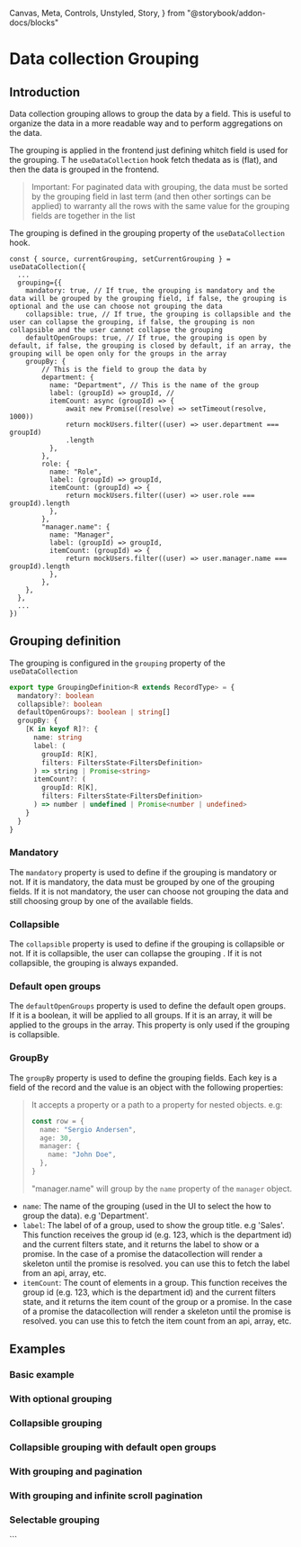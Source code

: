   Canvas,
  Meta,
  Controls,
  Unstyled,
  Story,
} from "@storybook/addon-docs/blocks"


<Meta title="Data collection/Grouping" />

# Data collection Grouping

## Introduction

Data collection grouping allows to group the data by a field. This is useful to
organize the data in a more readable way and to perform aggregations on the
data.

The grouping is applied in the frontend just defining whitch field is used for
the grouping. T he `useDataCollection` hook fetch thedata as is (flat), and then
the data is grouped in the frontend.

> Important: For paginated data with grouping, the data must be sorted by the
> grouping field in last term (and then other sortings can be applied) to
> warranty all the rows with the same value for the grouping fields are together
> in the list

The grouping is defined in the grouping property of the `useDataCollection`
hook.

```tsx
const { source, currentGrouping, setCurrentGrouping } = useDataCollection({
  ...
  grouping={{
    mandatory: true, // If true, the grouping is mandatory and the data will be grouped by the grouping field, if false, the grouping is optional and the use can choose not grouping the data
    collapsible: true, // If true, the grouping is collapsible and the user can collapse the grouping, if false, the grouping is non collapsible and the user cannot collapse the grouping
    defaultOpenGroups: true, // If true, the grouping is open by default, if false, the grouping is closed by default, if an array, the grouping will be open only for the groups in the array
    groupBy: {
        // This is the field to group the data by
        department: {
          name: "Department", // This is the name of the group
          label: (groupId) => groupId, //
          itemCount: async (groupId) => {
              await new Promise((resolve) => setTimeout(resolve, 1000))
              return mockUsers.filter((user) => user.department === groupId)
              .length
          },
        },
        role: {
          name: "Role",
          label: (groupId) => groupId,
          itemCount: (groupId) => {
              return mockUsers.filter((user) => user.role === groupId).length
          },
        },
        "manager.name": {
          name: "Manager",
          label: (groupId) => groupId,
          itemCount: (groupId) => {
              return mockUsers.filter((user) => user.manager.name === groupId).length
          },
        },
    },
  },
  ...
})
```

## Grouping definition

The grouping is configured in the `grouping` property of the `useDataCollection`

```ts
export type GroupingDefinition<R extends RecordType> = {
  mandatory?: boolean
  collapsible?: boolean
  defaultOpenGroups?: boolean | string[]
  groupBy: {
    [K in keyof R]?: {
      name: string
      label: (
        groupId: R[K],
        filters: FiltersState<FiltersDefinition>
      ) => string | Promise<string>
      itemCount?: (
        groupId: R[K],
        filters: FiltersState<FiltersDefinition>
      ) => number | undefined | Promise<number | undefined>
    }
  }
}
```

### Mandatory

The `mandatory` property is used to define if the grouping is mandatory or not.
If it is mandatory, the data must be grouped by one of the grouping fields. If
it is not mandatory, the user can choose not grouping the data and still
choosing group by one of the available fields.

### Collapsible

The `collapsible` property is used to define if the grouping is collapsible or
not. If it is collapsible, the user can collapse the grouping . If it is not
collapsible, the grouping is always expanded.

### Default open groups

The `defaultOpenGroups` property is used to define the default open groups. If
it is a boolean, it will be applied to all groups. If it is an array, it will be
applied to the groups in the array. This property is only used if the grouping
is collapsible.

### GroupBy

The `groupBy` property is used to define the grouping fields. Each key is a
field of the record and the value is an object with the following properties:

> It accepts a property or a path to a property for nested objects. e.g:
>
> ```ts
> const row = {
>   name: "Sergio Andersen",
>   age: 30,
>   manager: {
>     name: "John Doe",
>   },
> }
> ```
>
> "manager.name" will group by the `name` property of the `manager` object.

- `name`: The name of the grouping (used in the UI to select the how to group
  the data). e.g 'Department'.
- `label`: The label of of a group, used to show the group title. e.g 'Sales'.
  This function receives the group id (e.g. 123, which is the department id) and
  the current filters state, and it returns the label to show or a promise. In
  the case of a promise the datacollection will render a skeleton until the
  promise is resolved. you can use this to fetch the label from an api, array,
  etc.
- `itemCount`: The count of elements in a group. This function receives the
  group id (e.g. 123, which is the department id) and the current filters state,
  and it returns the item count of the group or a promise. In the case of a
  promise the datacollection will render a skeleton until the promise is
  resolved. you can use this to fetch the item count from an api, array, etc.

## Examples

### Basic example

<Canvas of={GroupingStories.WithGrouping} />

### With optional grouping

<Canvas of={GroupingStories.WithOptionalGrouping} />

### Collapsible grouping

<Canvas of={GroupingStories.CollapsibleGrouping} />

### Collapsible grouping with default open groups

<Canvas of={GroupingStories.CollapsibleGroupingWithDefaultOpenGroups} />

### With grouping and pagination

<Canvas of={GroupingStories.WithPaginationAndGrouping} />

### With grouping and infinite scroll pagination

<Canvas of={GroupingStories.WithInfiniteScrollPaginationAndGrouping} />

### Selectable grouping

<Canvas of={GroupingStories.SelectableGrouping} />
```

